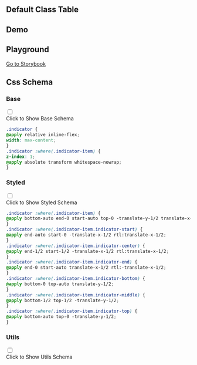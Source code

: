 
## Default Class Table

<CssTable name="indicator" />

## Demo

<Demo></Demo>

## Playground

[Go to Storybook](https://story.ui.icebreaker.top/?path=/docs/layout-indicator--docs)

## Css Schema


### Base

<div className="collapse">
<input type="checkbox" /> 
<div class="collapse-title px-0">
<span class="btn">Click to Show Base Schema</span>
</div>
<div class="collapse-content"> 

```css
.indicator {
@apply relative inline-flex;
width: max-content;
}
.indicator :where(.indicator-item) {
z-index: 1;
@apply absolute transform whitespace-nowrap;
}
```

</div>
</div>

  

### Styled

<div className="collapse">
<input type="checkbox" /> 
<div class="collapse-title px-0">
<span class="btn">Click to Show Styled Schema</span>
</div>
<div class="collapse-content"> 

```css
.indicator :where(.indicator-item) {
@apply bottom-auto end-0 start-auto top-0 -translate-y-1/2 translate-x-1/2 rtl:-translate-x-1/2;
}
.indicator :where(.indicator-item.indicator-start) {
@apply end-auto start-0 -translate-x-1/2 rtl:translate-x-1/2;
}
.indicator :where(.indicator-item.indicator-center) {
@apply end-1/2 start-1/2 -translate-x-1/2 rtl:translate-x-1/2;
}
.indicator :where(.indicator-item.indicator-end) {
@apply end-0 start-auto translate-x-1/2 rtl:-translate-x-1/2;
}
.indicator :where(.indicator-item.indicator-bottom) {
@apply bottom-0 top-auto translate-y-1/2;
}
.indicator :where(.indicator-item.indicator-middle) {
@apply bottom-1/2 top-1/2 -translate-y-1/2;
}
.indicator :where(.indicator-item.indicator-top) {
@apply bottom-auto top-0 -translate-y-1/2;
}
```

</div>
</div>

  

### Utils

<div className="collapse">
<input type="checkbox" /> 
<div class="collapse-title px-0">
<span class="btn">Click to Show Utils Schema</span>
</div>
<div class="collapse-content"> 

```css

```

</div>
</div>